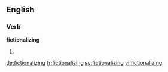 ==English==

===Verb===
'''fictionalizing'''

# {{present participle of|fictionalize}}

[[de:fictionalizing]]
[[fr:fictionalizing]]
[[sv:fictionalizing]]
[[vi:fictionalizing]]